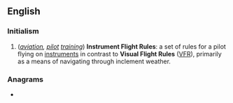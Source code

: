 ==English==

===Initialism===
{{en-initialism}}

# (''[[aviation]], [[pilot]] [[training]]'') '''Instrument Flight Rules''': a set of rules for a pilot flying on [[instrument]]s in contrast to '''Visual Flight Rules''' ([[VFR]]), primarily as a means of navigating through inclement weather.

===Anagrams===
* {{anagrams|en|Fri|RFI|RIF|Rif|fir}}